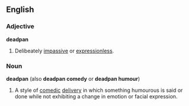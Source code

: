 ==English==

===Adjective===
'''deadpan'''
# Delibeately [[impassive]] or [[expressionless]].

===Noun===
'''deadpan''' (also '''deadpan comedy''' or '''deadpan humour''')
# A style of [[comedic]] [[delivery]] in which something humourous is said or done while not exhibiting a change in emotion or facial expression.
